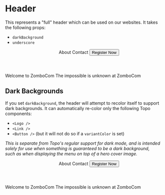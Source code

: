 
<Meta title="Header" component={Header} />

# Header

This represents a "full" header which can be used on our websites. It takes the following props:

- `darkBackground`
- `underscore`

<Preview>
  <Story name="Header">
    <Box padding={2} borderWidth="1px" borderColor="gray.100">
      <Header underscore>
        <SiteLogo>
          <CodeDay />
        </SiteLogo>
        <Menu>
          <Link href="https://example.com" target="_blank">About</Link>
          <Link href="https://example.com" target="_blank">Contact</Link>
          <Button as="a" href="https://example.com" variantColor="green" target="_blank">Register Now</Button>
        </Menu>
      </Header>
      <Content>
        <Heading>Welcome to ZomboCom</Heading>
        <Text>The impossible is unknown at ZomboCom</Text>
      </Content>
    </Box>
  </Story>
</Preview>

## Dark Backgrounds

If you set `darkBackground`, the header will attempt to recolor itself to support dark backgrounds. It can automatically
re-color only the following Topo components:

- `<Logo />`
- `<Link />`
- `<Button />` (but it will not do so if a `variantColor` is set)

_This is separate from Topo's regular support for dark mode, and is intended solely for use when something is guaranteed
to be a dark background, such as when displaying the menu on top of a hero cover image._

<Preview>
  <Story name="Dark Header">
    <Box bg="gray.900" padding={2}>
      <Header darkBackground underscore>
        <SiteLogo>
          <a href="https://example.com/" target="_blank">
            <CodeDay />
          </a>
        </SiteLogo>
        <Menu>
          <Link href="https://example.com" target="_blank">About</Link>
          <Link href="https://example.com" target="_blank">Contact</Link>
          <Button as="a" href="https://example.com" target="_blank">Register Now</Button>
        </Menu>
      </Header>
      <Content>
        <Heading color="white">Welcome to ZomboCom</Heading>
        <Text color="white">The impossible is unknown at ZomboCom</Text>
      </Content>
    </Box>
  </Story>
</Preview>

